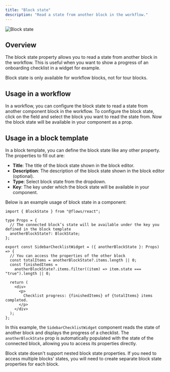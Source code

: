 ```yaml
---
title: "Block state"
description: "Read a state from another block in the workflow."
---
```


![Block state](/block-properties/block-state.png)

## Overview

The block state property allows you to read a state from another block in the workflow. This is useful when you want to show a progress of an onboarding checklist in a widget for example.

<Callout type="info">
  Block state is only available for workflow blocks, not for tour blocks.
</Callout>

## Usage in a workflow

In a workflow, you can configure the block state to read a state from another component block in the workflow. To configure the block state, click on the field and select the block you want to read the state from. Now the block state will be available in your component as a prop.

## Usage in a block template

In a block template, you can define the block state like any other property. The properties to fill out are:

- **Title**: The title of the block state shown in the block editor.
- **Description**: The description of the block state shown in the block editor (optional).
- **Type**: Select block state from the dropdown.
- **Key**: The key under which the block state will be available in your component.

Below is an example usage of block state in a component:

```tsx title="Block state component example"
import { BlockState } from "@flows/react";

type Props = {
  // The connected block’s state will be available under the key you defined in the block template
  anotherBlockState?: BlockState;
};

export const SidebarChecklistWidget = ({ anotherBlockState }: Props) => {
  // You can access the properties of the other block
  const totalItems = anotherBlockState?.items.length || 0;
  const finishedItems =
    anotherBlockState?.items.filter((item) => item.state === "true").length || 0;

  return (
    <div>
      <p>
        Checklist progress: {finishedItems} of {totalItems} items completed.
      </p>
    </div>
  );
};
```

In this example, the `SidebarChecklistWidget` component reads the state of another block and displays the progress of a checklist. The `anotherBlockState` prop is automatically populated with the state of the connected block, allowing you to access its properties directly.

<Callout type="info">
  Block state doesn't support nested block state properties. If you need to access multiple blocks'
  states, you will need to create separate block state properties for each block.
</Callout>
